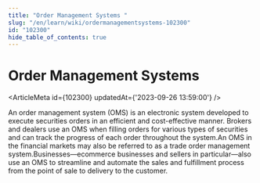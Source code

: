 ```yaml
---
title: "Order Management Systems "
slug: "/en/learn/wiki/ordermanagementsystems-102300"
id: "102300"
hide_table_of_contents: true
---
```



# Order Management Systems 

<ArticleMeta id={102300} updatedAt={'2023-09-26 13:59:00'} />
<div className='border-solid border-b border-t-0 my-4 border-[var(--ifm-color-gray-300)]' />

An order management system (OMS) is an electronic system developed to execute securities orders in an efficient and cost-effective manner. Brokers and dealers use an OMS when filling orders for various types of securities and can track the progress of each order throughout the system.An OMS in the financial markets may also be referred to as a trade order management system.Businesses—ecommerce businesses and sellers in particular—also use an OMS to streamline and automate the sales and fulfillment process from the point of sale to delivery to the customer.
